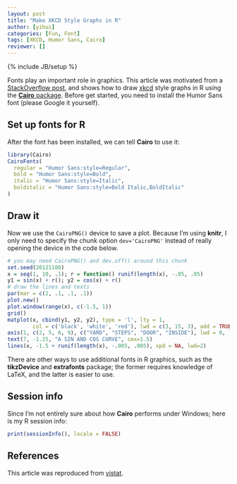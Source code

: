 ```yaml
---
layout: post
title: "Make XKCD Style Graphs in R"
author: [yihui]
categories: [Fun, Font]
tags: [XKCD, Humor Sans, Cairo]
reviewer: []
---
```

{% include JB/setup %}

Fonts play an important role in graphics. This article was motivated from a [StackOverflow
post](http://stackoverflow.com/q/12675147/559676), and shows how to draw [xkcd](http://xkcd.com)
style graphs in R using the [**Cairo** package](http://cran.r-project.org/package=Cairo). Before
get started, you need to install the Humor Sans font (please Google it yourself).

## Set up fonts for R

After the font has been installed, we can tell **Cairo** to use it:

```r
library(Cairo)
CairoFonts(
  regular = "Humor Sans:style=Regular",
  bold = "Humor Sans:style=Bold",
  italic = "Humor Sans:style=Italic",
  bolditalic = "Humor Sans:style=Bold Italic,BoldItalic"
)
```

## Draw it

Now we use the `CairoPNG()` device to save a plot. Because I'm using **knitr**, I only need to
specify the chunk option `dev='CairoPNG'` instead of really opening the device in the code below.

```r
# you may need CairoPNG() and dev.off() around this chunk
set.seed(20121108)
x = seq(1, 10, .1); r = function() runif(length(x), -.05, .05)
y1 = sin(x) + r(); y2 = cos(x) + r()
# draw the lines and texts
par(mar = c(2, .1, .1, .1))
plot.new()
plot.window(range(x), c(-1.5, 1))
grid()
matplot(x, cbind(y1, y2, y2), type = 'l', lty = 1,
        col = c('black', 'white', 'red'), lwd = c(3, 15, 3), add = TRUE)
axis(1, c(2, 5, 6, 9), c("YARD", "STEPS", "DOOR", "INSIDE"), lwd = 0, line=-1)
text(7, -1.25, "A SIN AND COS CURVE", cex=1.5)
lines(x, -1.5 + runif(length(x), -.005, .005), xpd = NA, lwd=2)
```

There are other ways to use additional fonts in R graphics, such as the **tikzDevice** and
**extrafonts** package; the former requires knowledge of LaTeX, and the latter is easier to use.

## Session info

Since I'm not entirely sure about how **Cairo** performs under Windows; here is my R session info:

```r
print(sessionInfo(), locale = FALSE)
```

## References

This article was reproduced from
[vistat](http://vis.supstat.com/2012/11/make-xkcd-style-graphs-in-r/).
